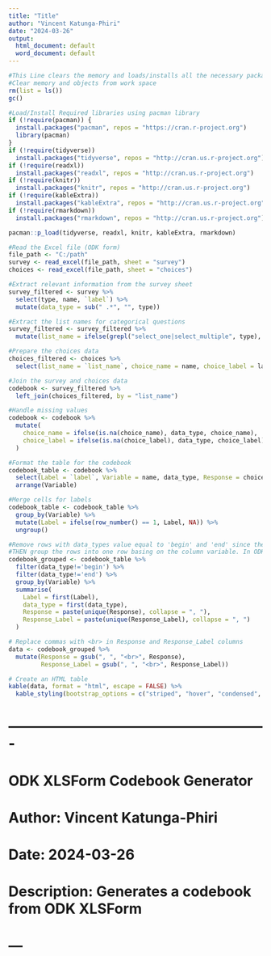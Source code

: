 ---
title: "Title"
author: "Vincent Katunga-Phiri"
date: "2024-03-26"
output:
  html_document: default
  word_document: default
---

```{r libraries_load, include=FALSE}
#This Line clears the memory and loads/installs all the necessary packages
#Clear memory and objects from work space
rm(list = ls())
gc()

#Load/Install Required libraries using pacman library
if (!require(pacman)) {
  install.packages("pacman", repos = "https://cran.r-project.org")
  library(pacman)
}
if (!require(tidyverse))
  install.packages("tidyverse", repos = "http://cran.us.r-project.org")
if (!require(readxl))
  install.packages("readxl", repos = "http://cran.us.r-project.org")
if (!require(knitr))
  install.packages("knitr", repos = "http://cran.us.r-project.org")
if (!require(kableExtra))
  install.packages("kableExtra", repos = "http://cran.us.r-project.org")
if (!require(rmarkdown))
  install.packages("rmarkdown", repos = "http://cran.us.r-project.org")

pacman::p_load(tidyverse, readxl, knitr, kableExtra, rmarkdown)
```

```{r xlsx_form_load, include=FALSE}
#Read the Excel file (ODK form)
file_path <- "C:/path"
survey <- read_excel(file_path, sheet = "survey")
choices <- read_excel(file_path, sheet = "choices")
```

```{r xlsx_wrangle, include=FALSE}
#Extract relevant information from the survey sheet
survey_filtered <- survey %>%
  select(type, name, `label`) %>%
  mutate(data_type = sub(" .*", "", type))

#Extract the list names for categorical questions
survey_filtered <- survey_filtered %>%
  mutate(list_name = ifelse(grepl("select_one|select_multiple", type), sub(".*\\s(.*)", "\\1", type), NA))

#Prepare the choices data
choices_filtered <- choices %>%
  select(list_name = `list_name`, choice_name = name, choice_label = label)

#Join the survey and choices data
codebook <- survey_filtered %>%
  left_join(choices_filtered, by = "list_name")

#Handle missing values
codebook <- codebook %>%
  mutate(
    choice_name = ifelse(is.na(choice_name), data_type, choice_name),
    choice_label = ifelse(is.na(choice_label), data_type, choice_label)
  )

#Format the table for the codebook
codebook_table <- codebook %>%
  select(Label = `label`, Variable = name, data_type, Response = choice_name, Response_Label = choice_label) %>%
  arrange(Variable)

#Merge cells for labels
codebook_table <- codebook_table %>%
  group_by(Variable) %>%
  mutate(Label = ifelse(row_number() == 1, Label, NA)) %>%
  ungroup()

#Remove rows with data_types value equal to 'begin' and 'end' since these are groups in ODK
#THEN group the rows into one row basing on the column variable. In ODK, only unique variables are allowed.
codebook_grouped <- codebook_table %>%
  filter(data_type!='begin') %>% 
  filter(data_type!='end') %>% 
  group_by(Variable) %>%
  summarise(
    Label = first(Label), 
    data_type = first(data_type), 
    Response = paste(unique(Response), collapse = ", "), 
    Response_Label = paste(unique(Response_Label), collapse = ", ")
  )
```

```{r codebook1, echo=FALSE}
# Replace commas with <br> in Response and Response_Label columns
data <- codebook_grouped %>%
  mutate(Response = gsub(", ", "<br>", Response),
         Response_Label = gsub(", ", "<br>", Response_Label))

# Create an HTML table
kable(data, format = "html", escape = FALSE) %>%
  kable_styling(bootstrap_options = c("striped", "hover", "condensed", "responsive"))
```

# -------------------------------------------------------
# ODK XLSForm Codebook Generator
# Author: Vincent Katunga-Phiri
# Date: 2024-03-26
# Description: Generates a codebook from ODK XLSForm

# ---

